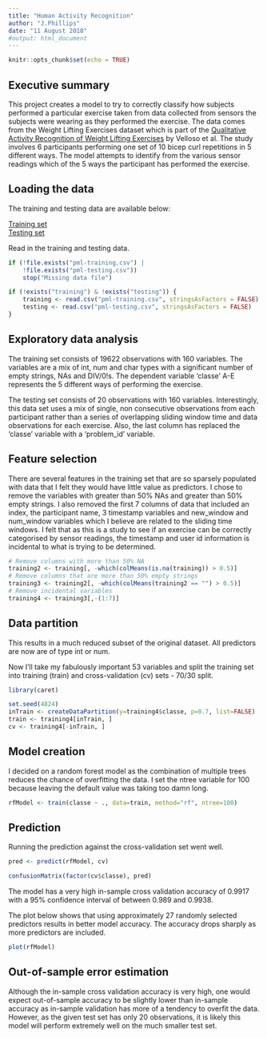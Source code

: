 ---
title: "Human Activity Recognition"
author: "J.Phillips"
date: "11 August 2018"
#output: html_document
---

```{r setup, include=FALSE}
knitr::opts_chunk$set(echo = TRUE)
```

## Executive summary 

This project creates a model to try to correctly classify how subjects performed a particular exercise taken from data collected from sensors the subjects were wearing as they performed the exercise. The data comes from the  Weight Lifting Exercises dataset which is part of the [Qualitative Activity Recognition of Weight Lifting Exercises](http://groupware.les.inf.puc-rio.br/work.jsf?p1=11201) by Velloso et al. The study involves 6 participants performing one set of 10 bicep curl repetitions in 5 different ways. The model attempts to identify from the various sensor readings which of the 5 ways the participant has performed the exercise.

## Loading the data

The training and testing data are available below:

[Training set](https://d396qusza40orc.cloudfront.net/predmachlearn/pml-training.csv)  
[Testing set](https://d396qusza40orc.cloudfront.net/predmachlearn/pml-testing.csv)

Read in the training and testing data.
```{r}
if (!file.exists("pml-training.csv") | 
    !file.exists("pml-testing.csv"))
    stop("Missing data file")

if (!exists("training") & !exists("testing")) {
    training <- read.csv("pml-training.csv", stringsAsFactors = FALSE)
    testing <- read.csv("pml-testing.csv", stringsAsFactors = FALSE)
}
```

## Exploratory data analysis
The training set consists of 19622 observations with 160 variables. The variables are a mix of int, num and char types with a significant number of empty strings, NAs and DIV/0!s. The dependent variable 'classe' A-E represents the 5 different ways of performing the exercise.

The testing set consists of 20 observations with 160 variables. Interestingly, this data set uses a mix of single, non consecutive observations from each participant rather than a series of overlapping sliding window time and data observations for each exercise. Also, the last column has replaced the 'classe' variable with a 'problem_id' variable.

## Feature selection
There are several features in the training set that are so sparsely populated with data that I felt they would have little value as predictors. I chose to remove the variables with greater than 50% NAs and greater than 50% empty strings. I also removed the first 7 columns of data that included an index, the participant name, 3 timestamp variables and new_window and num_window variables which I believe are related to the sliding time windows. I felt that as this is a study to see if an exercise can be correctly categorised by sensor readings, the timestamp and user id information is incidental to what is trying to be determined.

```{r}
# Remove columns with more than 50% NA
training2 <- training[, -which(colMeans(is.na(training)) > 0.5)]
# Remove columns that are more than 50% empty strings
training3 <- training2[, -which(colMeans(training2 == "") > 0.5)]
# Remove incidental variables
training4 <- training3[,-(1:7)]
```

## Data partition

This results in a much reduced subset of the original dataset. All predictors are now are of type int or num. 

Now I'll take my fabulously important 53 variables and split the training set into training (train) and cross-validation (cv) sets - 70/30 split.

```{r message=FALSE}
library(caret)
```

```{r}
set.seed(4824)
inTrain <- createDataPartition(y=training4$classe, p=0.7, list=FALSE)
train <- training4[inTrain, ]
cv <- training4[-inTrain, ]
```

## Model creation

I decided on a random forest model as the combination of multiple trees reduces the chance of overfitting the data. I set the ntree variable for 100 because leaving the default value was taking too damn long.

```{r cache=TRUE}
rfModel <- train(classe ~ ., data=train, method="rf", ntree=100)
```

## Prediction

Running the prediction against the cross-validation set went well.
```{r}
pred <- predict(rfModel, cv)

confusionMatrix(factor(cv$classe), pred)
```

The model has a very high in-sample cross validation accuracy of 0.9917 with a 95% confidence interval of between 0.989 and 0.9938.

The plot below shows that using approximately 27 randomly selected predictors results in better model accuracy. The accuracy drops sharply as more predictors are included.

```{r}
plot(rfModel)
```

## Out-of-sample error estimation

Although the in-sample cross validation accuracy is very high, one would expect out-of-sample accuracy to be slightly lower than in-sample accuracy as in-sample validation has more of a tendency to overfit the data. However, as the given test set has only 20 observations, it is likely this model will perform extremely well on the much smaller test set.


